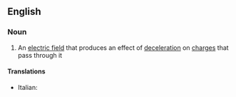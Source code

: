 ==English==

===Noun===
{{en-noun}}

# {{physics}} An [[electric field]] that produces an effect of [[deceleration]] on [[charge]]s that pass through it

====Translations====
{{trans-top|contrafield}}
* Italian: {{t-|it|controcampo|m}}
{{trans-mid}}
{{trans-bottom}}